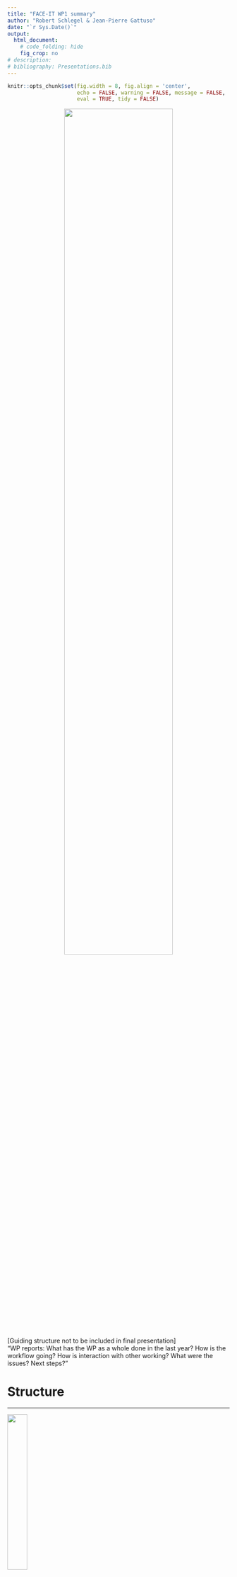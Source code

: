 ```yaml
---
title: "FACE-IT WP1 summary"
author: "Robert Schlegel & Jean-Pierre Gattuso"
date: "`r Sys.Date()`"
output:
  html_document:
    # code_folding: hide
    fig_crop: no
# description: 
# bibliography: Presentations.bib
---
```


```r
knitr::opts_chunk$set(fig.width = 8, fig.align = 'center',
                      echo = FALSE, warning = FALSE, message = FALSE, 
                      eval = TRUE, tidy = FALSE)
```

<center>
![](../FACE-IT_Logo_900.png){ width=70% }
</center>

<br>

[Guiding structure not to be included in final presentation]  
"WP reports: What has the WP as a whole done in the last year? How is the workflow going? How is interaction with other working? What were the issues? Next steps?"


# Structure
***

![](../../Pictures/profile_gattuso.jpg){ width=30% }  
  
- WP Lead: Jean-Pierre Gattuso

<br>

![](../../Pictures/profile.jpeg){ width=30% }  
  
- Data Scientist: Robert Schlegel

<br>


# Deliverables delivered
***

- D1.1: [Report on key drivers](https://face-it-project.github.io/WP1/key_drivers.html) (6 months)
- D8.1: Data management plan (6 months)
- D1.2: [Meta-database](https://face-it-project.github.io/WP1/metadatabase.html) (12 months)

<br>


# Cross-package interactions
***

- Ny-Ålesund, Kongsfjorden, Svalbard (July - August, 2021)
  - Participated in fieldwork for WP3
  - Worked adjacent to WP2
- Data collections efforts

## Effective coordination of data collection 

- Who is responsible for what?
- Who has other people working with data collection?
- WP1 is of service to everybody, but we can't provide this service without replies to our inquiries

<br>


# Data issues
***

- What to do with complex data types
  - e.g. Seabird database and geospatial glacier fronts

## Inglefieldbukta

- Is the current Inglefieldbukta bounding box to small?
- What is the scientific justification of choosing a much larger semi-open fjord?
- Current area (figure)
- Potential expanded area (figure)

<br>


# What's next?
***

- D1.3: [Review article](https://face-it-project.github.io/WP1/review.html) (24 months)
  - Intended as broad overview of drivers of change in FACE-IT study sites
  - Will require expertise from many FACE-IT researchers
  - WP1 will reach out to site coordinators as fist step in collaborative process

<br>


## Regional data analyses

- Summary analysis of all sites available [here](https://face-it-project.github.io/WP1/data_summary.html)
  - https://face-it-project.github.io/WP1/data_summary.html
  
```r
knitr::include_graphics("figures/kong_fig_1.png")
```


<br>
<br>
<br>

